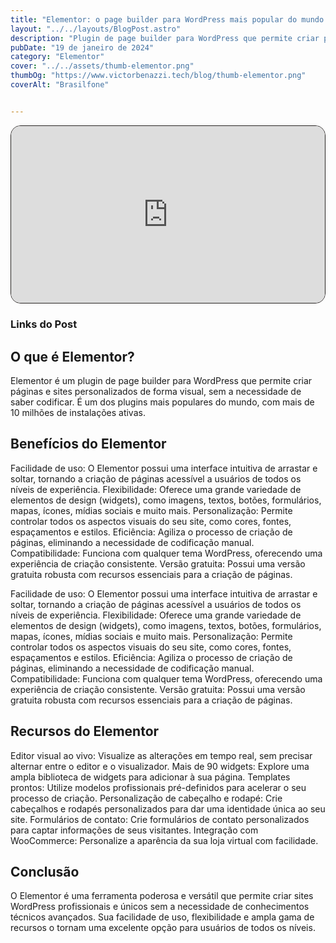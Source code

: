 ```yaml
---
title: "Elementor: o page builder para WordPress mais popular do mundo!"
layout: "../../layouts/BlogPost.astro"
description: "Plugin de page builder para WordPress que permite criar páginas e sites personalizados de forma visual, sem a necessidade de saber codificar."
pubDate: "19 de janeiro de 2024"
category: "Elementor"
cover: "../../assets/thumb-elementor.png"
thumbOg: "https://www.victorbenazzi.tech/blog/thumb-elementor.png"
coverAlt: "Brasilfone"


---
```



<div style="position: relative; padding-bottom: 56.25%; height: 0; overflow: hidden; border-radius:16px; border: 1px solid #292524;">
  <iframe  src="https://www.youtube.com/embed/-CpQS8DI5qU?si=_hO9znRBO9a2VkKE" title="YouTube video player" frameborder="0" allow="accelerometer; autoplay; clipboard-write; encrypted-media; gyroscope; picture-in-picture; web-share"  style="position: absolute; top:0; left: 0; width: 100%; height: 100%;" frameborder="0" allowfullscreen></iframe>
</div>




### Links do Post
<MainLink link="https://www.elementor.com" label="Site oficial do elementor"/>


## O que é Elementor?

Elementor é um plugin de page builder para WordPress que permite criar páginas e sites personalizados de forma visual, sem a necessidade de saber codificar. É um dos plugins mais populares do mundo, com mais de 10 milhões de instalações ativas.

## Benefícios do Elementor

Facilidade de uso: O Elementor possui uma interface intuitiva de arrastar e soltar, tornando a criação de páginas acessível a usuários de todos os níveis de experiência.
Flexibilidade: Oferece uma grande variedade de elementos de design (widgets), como imagens, textos, botões, formulários, mapas, ícones, mídias sociais e muito mais.
Personalização: Permite controlar todos os aspectos visuais do seu site, como cores, fontes, espaçamentos e estilos.
Eficiência: Agiliza o processo de criação de páginas, eliminando a necessidade de codificação manual.
Compatibilidade: Funciona com qualquer tema WordPress, oferecendo uma experiência de criação consistente.
Versão gratuita: Possui uma versão gratuita robusta com recursos essenciais para a criação de páginas.

Facilidade de uso: O Elementor possui uma interface intuitiva de arrastar e soltar, tornando a criação de páginas acessível a usuários de todos os níveis de experiência.
Flexibilidade: Oferece uma grande variedade de elementos de design (widgets), como imagens, textos, botões, formulários, mapas, ícones, mídias sociais e muito mais.
Personalização: Permite controlar todos os aspectos visuais do seu site, como cores, fontes, espaçamentos e estilos.
Eficiência: Agiliza o processo de criação de páginas, eliminando a necessidade de codificação manual.
Compatibilidade: Funciona com qualquer tema WordPress, oferecendo uma experiência de criação consistente.
Versão gratuita: Possui uma versão gratuita robusta com recursos essenciais para a criação de páginas.

## Recursos do Elementor

Editor visual ao vivo: Visualize as alterações em tempo real, sem precisar alternar entre o editor e o visualizador.
Mais de 90 widgets: Explore uma ampla biblioteca de widgets para adicionar à sua página.
Templates prontos: Utilize modelos profissionais pré-definidos para acelerar o seu processo de criação.
Personalização de cabeçalho e rodapé: Crie cabeçalhos e rodapés personalizados para dar uma identidade única ao seu site.
Formulários de contato: Crie formulários de contato personalizados para captar informações de seus visitantes.
Integração com WooCommerce: Personalize a aparência da sua loja virtual com facilidade.

## Conclusão

O Elementor é uma ferramenta poderosa e versátil que permite criar sites WordPress profissionais e únicos sem a necessidade de conhecimentos técnicos avançados. Sua facilidade de uso, flexibilidade e ampla gama de recursos o tornam uma excelente opção para usuários de todos os níveis.